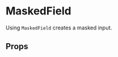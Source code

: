 
<Meta title="MaskedField" />

# MaskedField

Using `MaskedField` creates a masked input.

<Canvas>
  <Story name="СНИЛС">
    <Field
      component={MaskedField}
      inputMode="numeric"
      mask={[
        /\d/,
        /\d/,
        /\d/,
        "-",
        /\d/,
        /\d/,
        /\d/,
        "-",
        /\d/,
        /\d/,
        /\d/,
        " ",
        /\d/,
        /\d/,
      ]}
      name="maskedField.snils"
      placeholder="СНИЛС"
      placeholderChar="✻"
    />
  </Story>
</Canvas>

## Props

<ArgsTable of={MaskedField} />
